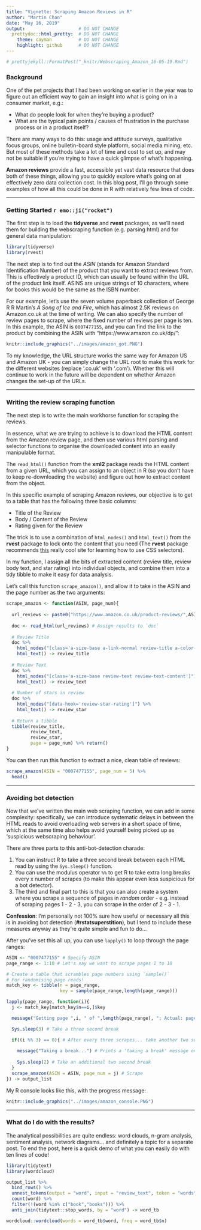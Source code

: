 ```yaml
---
title: "Vignette: Scraping Amazon Reviews in R"
author: "Martin Chan"
date: "May 16, 2019"
output:                    # DO NOT CHANGE
  prettydoc::html_pretty:  # DO NOT CHANGE
    theme: cayman          # DO NOT CHANGE
    highlight: github      # DO NOT CHANGE
---
```


```r
# prettyjekyll::FormatPost("_knitr/Webscraping_Amazon_16-05-19.Rmd")
```

### Background
One of the pet projects that I had been working on earlier in the year was to figure out an efficient way to gain an insight into what is going on in a consumer market, e.g.:

*  What do people look for when they’re buying a product?
*  What are the typical pain points / causes of frustration in the purchase process or in a product itself?

There are many ways to do this: usage and attitude surveys, qualitative focus groups, online bulletin-board style platform, social media mining, etc. But most of these methods take a lot of time and cost to set up, and may not be suitable if you're trying to have a quick glimpse of what's happening.

**Amazon reviews** provide a fast, accessible yet vast data resource that does both of these things, allowing you to quickly explore what’s going on at effectively zero data collection cost. In this blog post, I’ll go through some examples of how all this could be done in R with relatively few lines of code.

---

### Getting Started `r emo::ji("rocket")`
The first step is to load the **tidyverse** and **rvest** packages, as we’ll need them for building the webscraping function (e.g. parsing html) and for general data manipulation:
```r
library(tidyverse)
library(rvest)
```

The next step is to find out the *ASIN* (stands for Amazon Standard Identification Number) of the product that you want to extract reviews from. This is effectively a product ID, which can usually be found within the URL of the product link itself. ASINS are unique strings of 10 characters, where for books this would be the same as the ISBN number. 

For our example, let's use the seven volume paperback collection of George R R Martin's *A Song of Ice and Fire*, which has almost 2.5K reviews on Amazon.co.uk at the time of writing. We can also specify the number of review pages to scrape, where the fixed number of reviews per page is ten. In this example, the ASIN is `0007477155`, and you can find the link to the product by combining the ASIN with "https://www.amazon.co.uk/dp/":

```r
knitr::include_graphics("../images/amazon_got.PNG")
```

To my knowledge, the URL structure works the same way for Amazon US and Amazon UK - you can simply change the URL root to make this work for the different websites (replace '.co.uk' with '.com'). Whether this will continue to work in the future will be dependent on whether Amazon changes the set-up of the URLs.

---

### Writing the review scraping function

The next step is to write the main workhorse function for scraping the reviews.

In essence, what we are trying to achieve is to download the HTML content from the Amazon review page, and then use various html parsing and selector functions to organise the downloaded content into an easily manipulable format. 

The `read_html()` function from the **xml2** package reads the HTML content from a given URL, which you can assign to an object in R (so you don't have to keep re-downloading the website) and figure out how to extract content from the object.

In this specific example of scraping Amazon reviews, our objective is to get to a table that has the following three basic columns:

* Title of the Review
* Body / Content of the Review
* Rating given for the Review

The trick is to use a combination of `html_nodes()` and `html_text()` from the **rvest** package to lock onto the content that you need (The **rvest** package recommends [this](http://flukeout.github.io/) really cool site for learning how to use CSS selectors).

In my function, I assign all the bits of extracted content (review title, review body text, and star rating) into individual objects, and combine them into a tidy tibble to make it easy for data analysis. 

Let's call this function `scrape_amazon()`, and allow it to take in the ASIN and the page number as the two arguments:

```r
scrape_amazon <- function(ASIN, page_num){
  
  url_reviews <- paste0("https://www.amazon.co.uk/product-reviews/",ASIN,"/?pageNumber=",page_num)
  
  doc <- read_html(url_reviews) # Assign results to `doc`
  
  # Review Title
  doc %>% 
    html_nodes("[class='a-size-base a-link-normal review-title a-color-base review-title-content a-text-bold']") %>%
    html_text() -> review_title
  
  # Review Text
  doc %>% 
    html_nodes("[class='a-size-base review-text review-text-content']") %>%
    html_text() -> review_text
  
  # Number of stars in review
  doc %>%
    html_nodes("[data-hook='review-star-rating']") %>%
    html_text() -> review_star
  
  # Return a tibble
  tibble(review_title,
         review_text,
         review_star,
         page = page_num) %>% return()
}
```

You can then run this function to extract a nice, clean table of reviews:
```r
scrape_amazon(ASIN = "0007477155", page_num = 5) %>%
  head()
```

---

### Avoiding bot detection

Now that we've written the main web scraping function, we can add in some complexity: specifically, we can introduce systematic delays in between the HTML reads to avoid overloading web servers in a short space of time, which at the same time also helps avoid yourself being picked up as ‘suspicious webscraping behaviour’.

There are three parts to this anti-bot-detection charade: 

1. You can instruct R to take a three second break between each HTML read by using the `Sys.sleep()` function.
2. You can use the modulus operator `%%` to get R to take extra long breaks every x number of scrapes (to make this appear even less suspicious for a bot detector). 
3. The third and final part to this is that you can also create a system where you scrape a sequence of pages in *random* order - e.g. instead of scraping pages 1 - 2 - 3, you can scrape in the order of 2 - 3 - 1. 

**Confession**: I'm personally not 100% sure how useful or necessary all this is in avoiding bot detection (**#rstatsuperstition**), but I tend to include these measures anyway as they're quite simple and fun to do...

After you've set this all up, you can use `lapply()` to loop through the page ranges:

```r
ASIN <- "0007477155" # Specify ASIN
page_range <- 1:10 # Let's say we want to scrape pages 1 to 10

# Create a table that scrambles page numbers using `sample()`
# For randomising page reads!
match_key <- tibble(n = page_range,
                    key = sample(page_range,length(page_range)))

lapply(page_range, function(i){
  j <- match_key[match_key$n==i,]$key

  message("Getting page ",i, " of ",length(page_range), "; Actual: page ",j) # Progress bar

  Sys.sleep(3) # Take a three second break

  if((i %% 3) == 0){ # After every three scrapes... take another two second break
    
    message("Taking a break...") # Prints a 'taking a break' message on your console
    
    Sys.sleep(2) # Take an additional two second break
  }
  scrape_amazon(ASIN = ASIN, page_num = j) # Scrape
}) -> output_list
```
My R console looks like this, with the progress message:
```r
knitr::include_graphics("../images/amazon_console.PNG")
```
---

### What do I do with the results?

The analytical possibilities are quite endless: word clouds, n-gram analysis, sentiment analysis, network diagrams... and definitely a topic for a separate post. To end the post, here is a quick demo of what you can easily do with ten lines of code!

```r
library(tidytext)
library(wordcloud)

output_list %>% 
  bind_rows() %>%
  unnest_tokens(output = "word", input = "review_text", token = "words") %>%
  count(word) %>%
  filter(!(word %in% c("book","books"))) %>%
  anti_join(tidytext::stop_words, by = "word") -> word_tb

wordcloud::wordcloud(words = word_tb$word, freq = word_tb$n)
```


